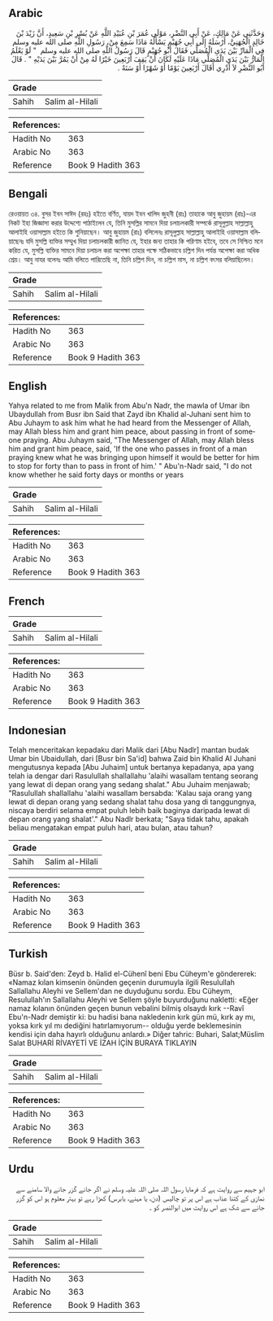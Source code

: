 ## Arabic


<div dir="rtl" lang="ar" style={{fontSize:'larger',backgroundColor:'#f8f9fa',padding:20}}>
وَحَدَّثَنِي عَنْ مَالِكٍ، عَنْ أَبِي النَّضْرِ، مَوْلَى عُمَرَ بْنِ عُبَيْدِ اللَّهِ عَنْ بُسْرِ بْنِ سَعِيدٍ، أَنَّ زَيْدَ بْنَ خَالِدٍ الْجُهَنِيَّ، أَرْسَلَهُ إِلَى أَبِي جُهَيْمٍ يَسْأَلُهُ مَاذَا سَمِعَ مِنْ، رَسُولِ اللَّهِ صلى الله عليه وسلم فِي الْمَارِّ بَيْنَ يَدَىِ الْمُصَلِّي فَقَالَ أَبُو جُهَيْمٍ قَالَ رَسُولُ اللَّهِ صلى الله عليه وسلم ‏ "‏ لَوْ يَعْلَمُ الْمَارُّ بَيْنَ يَدَىِ الْمُصَلِّي مَاذَا عَلَيْهِ لَكَانَ أَنْ يَقِفَ أَرْبَعِينَ خَيْرًا لَهُ مِنْ أَنْ يَمُرَّ بَيْنَ يَدَيْهِ ‏"‏ ‏.‏ قَالَ أَبُو النَّضْرِ لاَ أَدْرِي أَقَالَ أَرْبَعِينَ يَوْمًا أَوْ شَهْرًا أَوْ سَنَةً ‏.‏
</div>
<div style={{backgroundColor:'#f8f9fa',padding:20, marginBottom: 10}}><table> <thead> <tr> <th>Grade</th> <th></th> </tr> </thead> <tbody> <tr><td>Sahih</td><td>Salim al-Hilali</td></tr></tbody></table><table> <thead> <tr> <th>References:</th> <th></th> </tr> </thead> <tbody><tr><td>Hadith No</td><td>363</td></tr><tr><td>Arabic No</td><td>363</td></tr><tr><td>Reference</td><td>Book 9 Hadith 363</td></tr></tbody></table></div>

## Bengali


<div dir="ltr" lang="bn" style={{fontSize:'larger',backgroundColor:'#f8f9fa',padding:20}}>
রেওয়ায়ত ৩৪. বুসর ইবন সাঈদ (রহঃ) হইতে বর্ণিত, যায়দ ইবন খালিদ জুহনী (রাঃ) তাহাকে আবু জুহায়ম (রাঃ)-এর নিকট ইহা জিজ্ঞাসা করার উদ্দেশ্যে পাঠাইলেন যে, তিনি মুসল্লির সামনে দিয়া চলাচলকারী সম্পর্কে রাসূলুল্লাহ সাল্লাল্লাহু আলাইহি ওয়াসাল্লাম হইতে কি শুনিয়াছেন। আবু জুহায়ম (রাঃ) বলিলেনঃ রাসূলুল্লাহ সাল্লাল্লাহু আলাইহি ওয়াসাল্লাম বলিয়াছেনঃ যদি মুসল্লি ব্যক্তির সম্মুখ দিয়া চলাচলকারী জানিত যে, ইহার জন্য তাহার কি পরিণাম হইবে, তবে সে নিশ্চিত মনে করিত যে, মুসল্লি ব্যক্তির সামনে দিয়া চলাচল করা অপেক্ষা তাহার পক্ষে সঠিকভাবে চল্লিশ দিন পর্যন্ত অপেক্ষা করা অধিক শ্রেয়। আবু নাযর বলেনঃ আমি বলিতে পারিতেছি না, তিনি চল্লিশ দিন, না চল্লিশ মাস, না চল্লিশ বৎসর বলিয়াছিলেন।
</div>
<div style={{backgroundColor:'#f8f9fa',padding:20, marginBottom: 10}}><table> <thead> <tr> <th>Grade</th> <th></th> </tr> </thead> <tbody> <tr><td>Sahih</td><td>Salim al-Hilali</td></tr></tbody></table><table> <thead> <tr> <th>References:</th> <th></th> </tr> </thead> <tbody><tr><td>Hadith No</td><td>363</td></tr><tr><td>Arabic No</td><td>363</td></tr><tr><td>Reference</td><td>Book 9 Hadith 363</td></tr></tbody></table></div>

## English


<div dir="ltr" lang="en" style={{fontSize:'larger',backgroundColor:'#f8f9fa',padding:20}}>
Yahya related to me from Malik from Abu'n Nadr, the mawla of Umar ibn Ubaydullah from Busr ibn Said that Zayd ibn Khalid al-Juhani sent him to Abu Juhaym to ask him what he had heard from the Messenger of Allah, may Allah bless him and grant him peace, about passing in front of someone praying. Abu Juhaym said, "The Messenger of Allah, may Allah bless him and grant him peace, said, 'If the one who passes in front of a man praying knew what he was bringing upon himself it would be better for him to stop for forty than to pass in front of him.' " Abu'n-Nadr said, "I do not know whether he said forty days or months or years
</div>
<div style={{backgroundColor:'#f8f9fa',padding:20, marginBottom: 10}}><table> <thead> <tr> <th>Grade</th> <th></th> </tr> </thead> <tbody> <tr><td>Sahih</td><td>Salim al-Hilali</td></tr></tbody></table><table> <thead> <tr> <th>References:</th> <th></th> </tr> </thead> <tbody><tr><td>Hadith No</td><td>363</td></tr><tr><td>Arabic No</td><td>363</td></tr><tr><td>Reference</td><td>Book 9 Hadith 363</td></tr></tbody></table></div>

## French


<div dir="ltr" lang="fr" style={{fontSize:'larger',backgroundColor:'#f8f9fa',padding:20}}>

</div>
<div style={{backgroundColor:'#f8f9fa',padding:20, marginBottom: 10}}><table> <thead> <tr> <th>Grade</th> <th></th> </tr> </thead> <tbody> <tr><td>Sahih</td><td>Salim al-Hilali</td></tr></tbody></table><table> <thead> <tr> <th>References:</th> <th></th> </tr> </thead> <tbody><tr><td>Hadith No</td><td>363</td></tr><tr><td>Arabic No</td><td>363</td></tr><tr><td>Reference</td><td>Book 9 Hadith 363</td></tr></tbody></table></div>

## Indonesian


<div dir="ltr" lang="id" style={{fontSize:'larger',backgroundColor:'#f8f9fa',padding:20}}>
Telah menceritakan kepadaku dari Malik dari [Abu Nadlr] mantan budak Umar bin Ubaidullah, dari [Busr bin Sa'id] bahwa Zaid bin Khalid Al Juhani mengutusnya kepada [Abu Juhaim] untuk bertanya kepadanya, apa yang telah ia dengar dari Rasulullah shallallahu 'alaihi wasallam tentang seorang yang lewat di depan orang yang sedang shalat." Abu Juhaim menjawab; "Rasulullah shallallahu 'alaihi wasallam bersabda: 'Kalau saja orang yang lewat di depan orang yang sedang shalat tahu dosa yang di tanggungnya, niscaya berdiri selama empat puluh lebih baik baginya daripada lewat di depan orang yang shalat'." Abu Nadlr berkata; "Saya tidak tahu, apakah beliau mengatakan empat puluh hari, atau bulan, atau tahun?
</div>
<div style={{backgroundColor:'#f8f9fa',padding:20, marginBottom: 10}}><table> <thead> <tr> <th>Grade</th> <th></th> </tr> </thead> <tbody> <tr><td>Sahih</td><td>Salim al-Hilali</td></tr></tbody></table><table> <thead> <tr> <th>References:</th> <th></th> </tr> </thead> <tbody><tr><td>Hadith No</td><td>363</td></tr><tr><td>Arabic No</td><td>363</td></tr><tr><td>Reference</td><td>Book 9 Hadith 363</td></tr></tbody></table></div>

## Turkish


<div dir="ltr" lang="tr" style={{fontSize:'larger',backgroundColor:'#f8f9fa',padding:20}}>
Büsr b. Said'den: Zeyd b. Halid el-Cühenî beni Ebu Cüheym'e göndererek: «Namaz kılan kimsenin önünden geçenin durumuyla ilgili Resulullah Sallallahu Aleyhi ve Sellem'dan ne duyduğunu sordu. Ebu Cüheym, Resulullah'ın Sallallahu Aleyhi ve Sellem şöyle buyurduğunu nakletti: «Eğer namaz kılanın önünden geçen bunun vebalini bilmiş olsaydı kırk --Ravî Ebu'n-Nadr demiştir ki: bu hadisi bana nakledenin kırk gün mü, kırk ay mı, yoksa kırk yıl mı dediğini hatırlamıyorum-- olduğu yerde beklemesinin kendisi için daha hayırlı olduğunu anlardı.» Diğer tahric: Buhari, Salat;Müslim Salat BUHARİ RİVAYETİ VE İZAH İÇİN BURAYA TIKLAYIN
</div>
<div style={{backgroundColor:'#f8f9fa',padding:20, marginBottom: 10}}><table> <thead> <tr> <th>Grade</th> <th></th> </tr> </thead> <tbody> <tr><td>Sahih</td><td>Salim al-Hilali</td></tr></tbody></table><table> <thead> <tr> <th>References:</th> <th></th> </tr> </thead> <tbody><tr><td>Hadith No</td><td>363</td></tr><tr><td>Arabic No</td><td>363</td></tr><tr><td>Reference</td><td>Book 9 Hadith 363</td></tr></tbody></table></div>

## Urdu


<div dir="rtl" lang="ur" style={{fontSize:'larger',backgroundColor:'#f8f9fa',padding:20}}>
ابو جہیم سے روایت ہے کہ فرمایا رسول اللہ صلی اللہ علیہ وسلم نے اگر جانے گزر جانے والا سامنے سے نمازی کے کتنا عذاب ہے اس پر تو چالیس (دن، یا مہنے، یابرس) کھڑا رہے تو بہتر معلوم ہو اس کو گزر جانے سے شک ہے اس روایت میں ابوالنصر کو ۔
</div>
<div style={{backgroundColor:'#f8f9fa',padding:20, marginBottom: 10}}><table> <thead> <tr> <th>Grade</th> <th></th> </tr> </thead> <tbody> <tr><td>Sahih</td><td>Salim al-Hilali</td></tr></tbody></table><table> <thead> <tr> <th>References:</th> <th></th> </tr> </thead> <tbody><tr><td>Hadith No</td><td>363</td></tr><tr><td>Arabic No</td><td>363</td></tr><tr><td>Reference</td><td>Book 9 Hadith 363</td></tr></tbody></table></div>